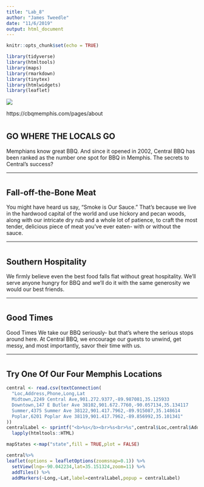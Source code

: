 ---
title: "Lab_8"
author: "James Tweedle"
date: "11/6/2019"
output: html_document
---

```{r setup, include=FALSE}
knitr::opts_chunk$set(echo = TRUE)
```


```{r load-libraries, echo=FALSE,message=FALSE}
library(tidyverse)
library(htmltools)
library(maps)
library(rmarkdown)
library(tinytex)
library(htmlwidgets)
library(leaflet)
```
![](img/logo.png)

https://cbqmemphis.com/pages/about

#
## **GO WHERE THE LOCALS GO**

Memphians know great BBQ. And since it opened in 2002, Central BBQ has been ranked as the number one spot for BBQ in Memphis. The secrets to Central's success?

-----

#
## **Fall-off-the-Bone Meat**

You might have heard us say, "Smoke is Our Sauce." That's because we live in the hardwood capital of the world and use hickory and pecan woods, along with our intricate dry rub and a whole lot of patience, to craft the most tender, delicious piece of meat you've ever eaten- with or without the sauce.

---

#
## **Southern Hospitality**

We firmly believe even the best food falls flat without great hospitality. We'll serve anyone hungry for BBQ and we'll do it with the same generosity we would our best friends.

---

#
## **Good Times**

Good Times
We take our BBQ seriously- but that's where the serious stops around here. At Central BBQ, we encourage our guests to unwind, get messy, and most importantly, savor their time with us.

---

#
## **Try One Of Our Four Memphis Locations**
```{r central-locations,echo=FALSE}
central <- read.csv(textConnection(
  "Loc,Address,Phone,Long,Lat
  Midtown,2249 Central Ave,901.272.9377,-89.987081,35.125933
  Downtown,147 E Butler Ave 38102,901.672.7760,-90.057134,35.134117
  Summer,4375 Summer Ave 38122,901.417.7962,-89.915087,35.148614
  Poplar,6201 Poplar Ave 38119,901.417.7962,-89.856992,35.101341"
))
centralLabel <- sprintf("<b>%s</b><br>%s<br>%s",central$Loc,central$Address,central$Phone) %>% 
  lapply(htmltools::HTML)
```



```{r memphis,echo=FALSE}
mapStates <-map("state",fill = TRUE,plot = FALSE)

central%>%
leaflet(options = leafletOptions(zoomsnap=0.1)) %>%
  setView(lng=-90.042234,lat=35.151324,zoom=11) %>% 
  addTiles() %>% 
  addMarkers(~Long,~Lat,label=centralLabel,popup = centralLabel)
```

